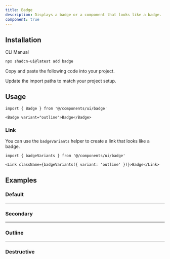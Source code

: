 ```yaml
---
title: Badge
description: Displays a badge or a component that looks like a badge.
component: true
---
```


## Installation

<Tabs defaultValue="cli">

<TabsList>
  <TabsTrigger value="cli">CLI</TabsTrigger>
  <TabsTrigger value="manual">Manual</TabsTrigger>
</TabsList>
<TabsContent value="cli">

```bash
npx shadcn-ui@latest add badge
```

</TabsContent>

<TabsContent value="manual">

<Steps>

<Step>Copy and paste the following code into your project.</Step>

<ComponentSource name="badge" />

<Step>Update the import paths to match your project setup.</Step>

</Steps>

</TabsContent>

</Tabs>

## Usage

```tsx
import { Badge } from '@/components/ui/badge'
```

```tsx
<Badge variant="outline">Badge</Badge>
```

### Link

You can use the `badgeVariants` helper to create a link that looks like a badge.

```tsx
import { badgeVariants } from '@/components/ui/badge'
```

```tsx
<Link className={badgeVariants({ variant: 'outline' })}>Badge</Link>
```

## Examples

### Default

---

### Secondary

---

### Outline

<ComponentPreview name="badge-outline" />

---

### Destructive

<ComponentPreview name="badge-destructive" />
